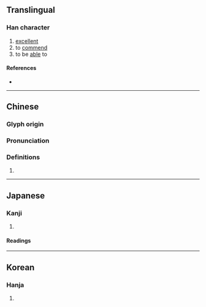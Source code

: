 {{character info/new}}
==Translingual==

===Han character===
{{Han char|rn=30|rad=口|as=07|sn=10|four=46621|canj=KRMNR|ids=⿱加可}}

# [[excellent]]
# to [[commend]]
# to be [[able]] to

====References====
* {{Han ref|kx=0191.200|dkj=03685|dj=0410.200|hdz=10635.040|uh=54FF|ud=21759|bh=D0F8|bd=53496}}

----

==Chinese==
{{zh-forms}}

===Glyph origin===
{{Han etym}}

===Pronunciation===
{{zh-pron
|m=gě
|m-s=
|dg=
|c=go2, ho2
|c-t=
|g=
|h=pfs=
|j=
|mb=
|md=
|mn=
|mn-t=
|w=
|x=
|mc=y
|oc=y
|cat=
}}

===Definitions===
{{zh-hanzi}}

# {{rfdef|lang=zh}}

----

==Japanese==

===Kanji===
{{ja-kanji|grade=|rs=口07}}

# {{defn|lang=ja|sort=口07}}

====Readings====
{{ja-readings
|goon=か
|kanon=か
|kun=よい-}}

----

==Korean==

===Hanja===
{{ko-hanja|hangeul=가|rv=ga|mr=ka}}

# {{defn|lang=ko|sort=口07}}